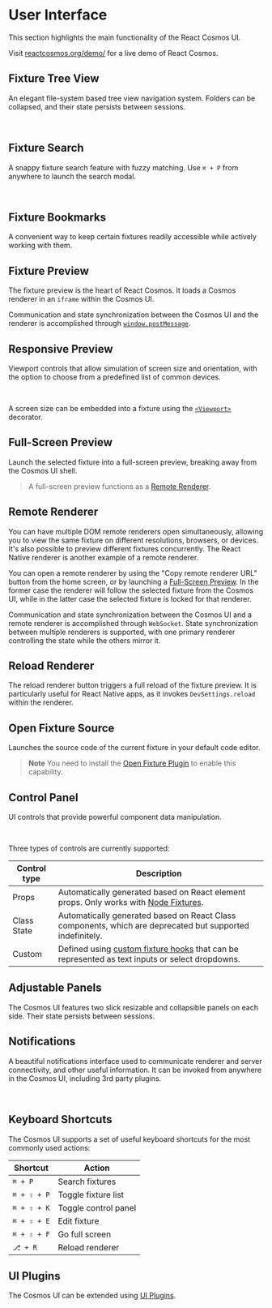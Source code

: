 
# User Interface

This section highlights the main functionality of the React Cosmos UI.

Visit [reactcosmos.org/demo/](https://reactcosmos.org/demo/) for a live demo of React Cosmos.

## Fixture Tree View

An elegant file-system based tree view navigation system. Folders can be collapsed,
and their state persists between sessions.

<br />
<Image
  alt=""
  width={400}
  height={400}
  className="screenshot"
  src="/screenshots/fixture-tree-view.png"
/>

## Fixture Search

A snappy fixture search feature with fuzzy matching. Use `⌘ + P` from anywhere to launch the search modal.

<br />
<Image
  alt=""
  width={400}
  height={400}
  className="screenshot"
  src="/screenshots/fixture-search.png"
/>

## Fixture Bookmarks

A convenient way to keep certain fixtures readily accessible while actively working with them.

## Fixture Preview

The fixture preview is the heart of React Cosmos. It loads a Cosmos renderer in an `iframe` within the Cosmos UI.

Communication and state synchronization between the Cosmos UI and the renderer is accomplished through [`window.postMessage`](https://developer.mozilla.org/en-US/docs/Web/API/Window/postMessage).

## Responsive Preview

Viewport controls that allow simulation of screen size and orientation, with the option to choose from a predefined list of common devices.

<br />
<Image
  alt=""
  width={400}
  height={400}
  className="screenshot"
  src="/screenshots/responsive-preview.png"
/>

A screen size can be embedded into a fixture using the [`<Viewport>`](/docs/fixtures/ui-controls.md#viewport) decorator.

## Full-Screen Preview

Launch the selected fixture into a full-screen preview, breaking away from the Cosmos UI shell.

> A full-screen preview functions as a [Remote Renderer](#remote-renderer).

## Remote Renderer

You can have multiple DOM remote renderers open simultaneously, allowing you to view the same fixture on different resolutions, browsers, or devices. It's also possible to preview different fixtures concurrently. The React Native renderer is another example of a remote renderer.

You can open a remote renderer by using the "Copy remote renderer URL" button from the home screen, or by launching a [Full-Screen Preview](#full-screen-preview). In the former case the renderer will follow the selected fixture from the Cosmos UI, while in the latter case the selected fixture is locked for that renderer.

Communication and state synchronization between the Cosmos UI and a remote renderer is accomplished through `WebSocket`. State synchronization between multiple renderers is supported, with one primary renderer controlling the state while the others mirror it.

## Reload Renderer

The reload renderer button triggers a full reload of the fixture preview. It is particularly useful for React Native apps, as it invokes `DevSettings.reload` within the renderer.

## Open Fixture Source

Launches the source code of the current fixture in your default code editor.

> **Note** You need to install the [Open Fixture Plugin](/docs/plugins.md#open-fixture-plugin) to enable this capability.

## Control Panel

UI controls that provide powerful component data manipulation.

<br />
<Image
  alt=""
  width={400}
  height={400}
  className="screenshot"
  src="/screenshots/props-panel.png"
/>

Three types of controls are currently supported:

| Control type | Description                                                                                                                             |
| ------------ | --------------------------------------------------------------------------------------------------------------------------------------- |
| Props        | Automatically generated based on React element props. Only works with [Node Fixtures](/docs/fixtures/fixture-modules.md#node-fixtures). |
| Class State  | Automatically generated based on React Class components, which are deprecated but supported indefinitely.                               |
| Custom       | Defined using [custom fixture hooks](/docs/fixtures/ui-controls.md) that can be represented as text inputs or select dropdowns.         |

## Adjustable Panels

The Cosmos UI features two slick resizable and collapsible panels on each side. Their state persists between sessions.

## Notifications

A beautiful notifications interface used to communicate renderer and server connectivity, and other useful information. It can be invoked from anywhere in the Cosmos UI, including 3rd party plugins.

<br />
<Image
  alt=""
  width={400}
  height={400}
  className="screenshot"
  src="/screenshots/notifications.png"
/>

## Keyboard Shortcuts

The Cosmos UI supports a set of useful keyboard shortcuts for the most commonly used actions:

| Shortcut    | Action               |
| ----------- | -------------------- |
| `⌘ + P`     | Search fixtures      |
| `⌘ + ⇧ + P` | Toggle fixture list  |
| `⌘ + ⇧ + K` | Toggle control panel |
| `⌘ + ⇧ + E` | Edit fixture         |
| `⌘ + ⇧ + F` | Go full screen       |
| `⎇ + R`     | Reload renderer      |

## UI Plugins

The Cosmos UI can be extended using [UI Plugins](/docs/plugins/ui-plugins.md).
